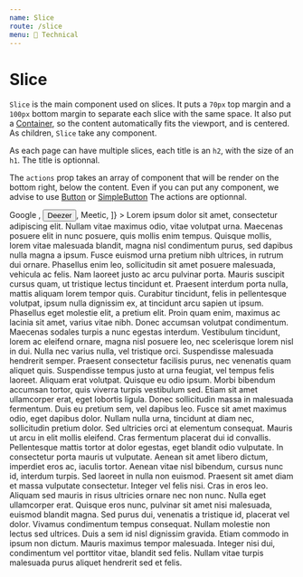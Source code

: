 ```yaml
---
name: Slice
route: /slice
menu: 🧰 Technical
---
```



# Slice

`Slice` is the main component used on slices.
It puts a `70px` top margin and a `100px` bottom margin to separate each slice with the same space.
It also put a [Container](/container), so the content automatically fits the viewport, and is centered.
As children, `Slice` take any component.

As each page can have multiple slices, each title is an `h2`, with the size of an `h1`.
The title is optionnal.

The `actions` prop takes an array of component that will be render on the bottom right, below the content.
Even if you can put any component, we advise to use [Button](/button) or [SimpleButton](/simple-button)
The actions are optionnal.

<Playground>
  <Slice
    title="My first slice"
    actions={[
      <Button href="https://www.google.fr" color="primary">
        Google
      </Button>,
      <Button href="https://www.deezer.fr" ghost>
        Deezer
      </Button>,
      <SimpleButton href="https://www.meetic.fr">Meetic</SimpleButton>,
    ]}
  >
    Lorem ipsum dolor sit amet, consectetur adipiscing elit. Nullam vitae
    maximus odio, vitae volutpat urna. Maecenas posuere elit in nunc posuere,
    quis mollis enim tempus. Quisque mollis, lorem vitae malesuada blandit,
    magna nisl condimentum purus, sed dapibus nulla magna a ipsum. Fusce euismod
    urna pretium nibh ultrices, in rutrum dui ornare. Phasellus enim leo,
    sollicitudin sit amet posuere malesuada, vehicula ac felis. Nam laoreet
    justo ac arcu pulvinar porta. Mauris suscipit cursus quam, ut tristique
    lectus tincidunt et. Praesent interdum porta nulla, mattis aliquam lorem
    tempor quis. Curabitur tincidunt, felis in pellentesque volutpat, ipsum
    nulla dignissim ex, at tincidunt arcu sapien ut ipsum. Phasellus eget
    molestie elit, a pretium elit. Proin quam enim, maximus ac lacinia sit amet,
    varius vitae nibh. Donec accumsan volutpat condimentum. Maecenas sodales
    turpis a nunc egestas interdum. Vestibulum tincidunt, lorem ac eleifend
    ornare, magna nisl posuere leo, nec scelerisque lorem nisl in dui. Nulla nec
    varius nulla, vel tristique orci. Suspendisse malesuada hendrerit semper.
    Praesent consectetur facilisis purus, nec venenatis quam aliquet quis.
    Suspendisse tempus justo at urna feugiat, vel tempus felis laoreet. Aliquam
    erat volutpat. Quisque eu odio ipsum. Morbi bibendum accumsan tortor, quis
    viverra turpis vestibulum sed. Etiam sit amet ullamcorper erat, eget
    lobortis ligula. Donec sollicitudin massa in malesuada fermentum. Duis eu
    pretium sem, vel dapibus leo. Fusce sit amet maximus odio, eget dapibus
    dolor. Nullam nulla urna, tincidunt at diam nec, sollicitudin pretium dolor.
    Sed ultricies orci at elementum consequat. Mauris ut arcu in elit mollis
    eleifend. Cras fermentum placerat dui id convallis. Pellentesque mattis
    tortor at dolor egestas, eget blandit odio vulputate. In consectetur porta
    mauris ut vulputate. Aenean sit amet libero dictum, imperdiet eros ac,
    iaculis tortor. Aenean vitae nisl bibendum, cursus nunc id, interdum turpis.
    Sed laoreet in nulla non euismod. Praesent sit amet diam et massa vulputate
    consectetur. Integer vel felis nisi. Cras in eros leo. Aliquam sed mauris in
    risus ultricies ornare nec non nunc. Nulla eget ullamcorper erat. Quisque
    eros nunc, pulvinar sit amet nisi malesuada, euismod blandit magna. Sed
    purus dui, venenatis a tristique id, placerat vel dolor. Vivamus condimentum
    tempus consequat. Nullam molestie non lectus sed ultrices. Duis a sem id
    nisl dignissim gravida. Etiam commodo in ipsum non dictum. Mauris maximus
    tempor malesuada. Integer nisi dui, condimentum vel porttitor vitae, blandit
    sed felis. Nullam vitae turpis malesuada purus aliquet hendrerit sed et
    felis.
  </Slice>
</Playground>
